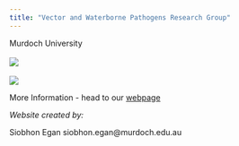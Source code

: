```yaml
---
title: "Vector and Waterborne Pathogens Research Group"
---
```

Murdoch University
<br></br>
![](images/VWBPRG.jpeg)
<br></br>
![](images/Cryptick-group.png)

More Information - head to our [webpage](http://www.murdoch.edu.au/Research-capabilities/Vector-and-Waterborne-Pathogens-Group/)



*Website created by: *

Siobhon Egan
siobhon.egan@murdoch.edu.au
